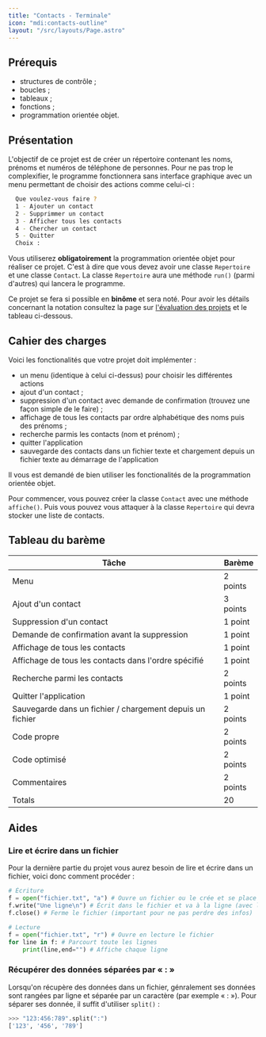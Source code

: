 ```yaml
---
title: "Contacts - Terminale"
icon: "mdi:contacts-outline"
layout: "/src/layouts/Page.astro"
---
```


## Prérequis

  - structures de contrôle ;
  - boucles ;
  - tableaux ;
  - fonctions ;
  - programmation orientée objet.

## Présentation

L'objectif de ce projet est de créer un répertoire contenant les noms, prénoms
et numéros de téléphone de personnes. Pour ne pas trop le complexifier, le
programme fonctionnera sans interface graphique avec un menu permettant de
choisir des actions comme celui-ci :

```bash
  Que voulez-vous faire ?
  1 - Ajouter un contact
  2 - Supprimmer un contact
  3 - Afficher tous les contacts
  4 - Chercher un contact
  5 - Quitter
  Choix :
```

Vous utiliserez **obligatoirement** la programmation orientée objet pour
réaliser ce projet. C'est à dire que vous devez avoir une classe `Repertoire`
et une classe `Contact`. La classe `Repertoire` aura une méthode `run()`
(parmi d'autres) qui lancera le programme.

Ce projet se fera si possible en **binôme** et sera noté. Pour avoir les
détails concernant la notation consultez la page sur [l'évaluation des
projets](/cours/projets/) et le tableau ci-dessous.

## Cahier des charges

Voici les fonctionalités que votre projet doit implémenter :

  - un menu (identique à celui ci-dessus) pour choisir les différentes actions
  - ajout d'un contact ;
  - suppression d'un contact avec demande de confirmation (trouvez une façon simple de le faire) ;
  - affichage de tous les contacts par ordre alphabétique des noms puis des prénoms ;
  - recherche parmis les contacts (nom et prénom) ;
  - quitter l'application
  - sauvegarde des contacts dans un fichier texte et chargement depuis un fichier texte au démarrage de l'application

Il vous est demandé de bien utiliser les fonctionalités de la programmation
orientée objet.

Pour commencer, vous pouvez créer la classe `Contact` avec une méthode
`affiche()`. Puis vous pouvez vous attaquer à la classe `Repertoire` qui devra
stocker une liste de contacts.

## Tableau du barème

Tâche | Barème  
---|---  
Menu | 2 points  
Ajout d'un contact | 3 points  
Suppression d'un contact | 1 point  
Demande de confirmation avant la suppression | 1 point  
Affichage de tous les contacts | 1 point  
Affichage de tous les contacts dans l'ordre spécifié | 1 point  
Recherche parmi les contacts | 2 points  
Quitter l'application | 1 point  
Sauvegarde dans un fichier / chargement depuis un fichier | 2 points  
Code propre | 2 points  
Code optimisé | 2 points  
Commentaires | 2 points  
Totals | 20  
  
## Aides

### Lire et écrire dans un fichier

Pour la dernière partie du projet vous aurez besoin de lire et écrire dans un
fichier, voici donc comment procéder :

```python
# Écriture
f = open("fichier.txt", "a") # Ouvre un fichier ou le crée et se place à la fin
f.write("Une ligne\n") # Écrit dans le fichier et va à la ligne (avec le « \n »)
f.close() # Ferme le fichier (important pour ne pas perdre des infos)

# Lecture
f = open("fichier.txt", "r") # Ouvre en lecture le fichier
for line in f: # Parcourt toute les lignes
    print(line,end="") # Affiche chaque ligne
```

### Récupérer des données séparées par « : »

Lorsqu'on récupère des données dans un fichier, génralement ses données sont
rangées par ligne et séparée par un caractère (par exemple « : »). Pour
séparer ses donnée, il suffit d'utiliser `split()` :

```python
>>> "123:456:789".split(":")
['123', '456', '789']
```

